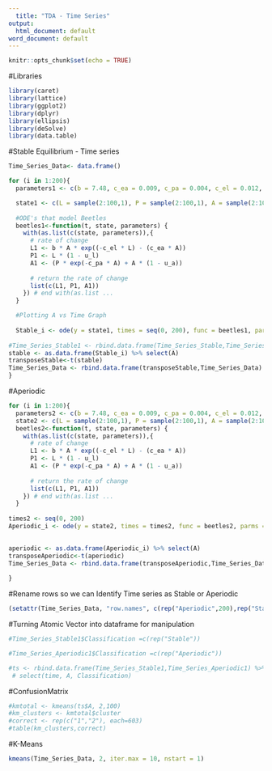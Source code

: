 ```yaml
---
  title: "TDA - Time Series"
output:
  html_document: default
word_document: default
---
```

  
```r
knitr::opts_chunk$set(echo = TRUE)
```

#Libraries
```r
library(caret)
library(lattice)
library(ggplot2)
library(dplyr)
library(ellipsis)
library(deSolve)
library(data.table)
```

#Stable Equilibrium - Time series
```r
Time_Series_Data<- data.frame()

for (i in 1:200){
  parameters1 <- c(b = 7.48, c_ea = 0.009, c_pa = 0.004, c_el = 0.012, u_p = 0, u_l = 0.267, u_a = 0.73)

  state1 <- c(L = sample(2:100,1), P = sample(2:100,1), A = sample(2:100,1))
  
  #ODE's that model Beetles
  beetles1<-function(t, state, parameters) {
    with(as.list(c(state, parameters)),{
      # rate of change
      L1 <- b * A * exp((-c_el * L) - (c_ea * A))
      P1 <- L * (1 - u_l) 
      A1 <- (P * exp(-c_pa * A) + A * (1 - u_a)) 
      
      # return the rate of change
      list(c(L1, P1, A1))
    }) # end with(as.list ...
  }

  #Plotting A vs Time Graph
  
  Stable_i <- ode(y = state1, times = seq(0, 200), func = beetles1, parms = parameters1, method = "iteration")
  
#Time_Series_Stable1 <- rbind.data.frame(Time_Series_Stable,Time_Series_Stable1)
stable <- as.data.frame(Stable_i) %>% select(A)
transposeStable<-t(stable)
Time_Series_Data <- rbind.data.frame(transposeStable,Time_Series_Data)
}
```

#Aperiodic 
```r
for (i in 1:200){
  parameters2 <- c(b = 7.48, c_ea = 0.009, c_pa = 0.004, c_el = 0.012, u_p = 0, u_l = 0.267, u_a = 0.96)
  state2 <- c(L = sample(2:100,1), P = sample(2:100,1), A = sample(2:100,1))
  beetles2<-function(t, state, parameters) {
    with(as.list(c(state, parameters)),{
      # rate of change
      L1 <- b * A * exp((-c_el * L) - (c_ea * A))
      P1 <- L * (1 - u_l) 
      A1 <- (P * exp(-c_pa * A) + A * (1 - u_a)) 
      
      # return the rate of change
      list(c(L1, P1, A1))
    }) # end with(as.list ...
  }
  
times2 <- seq(0, 200)
Aperiodic_i <- ode(y = state2, times = times2, func = beetles2, parms = parameters2, method = "iteration")
  

aperiodic <- as.data.frame(Aperiodic_i) %>% select(A)
transposeAperiodic<-t(aperiodic)
Time_Series_Data <- rbind.data.frame(transposeAperiodic,Time_Series_Data)
  
}
```

#Rename rows so we can Identify Time series as Stable or Aperiodic
```r
(setattr(Time_Series_Data, "row.names", c(rep("Aperiodic",200),rep("Stable",200))))
```

#Turning Atomic Vector into dataframe for manipulation
```r
#Time_Series_Stable1$Classification =c(rep("Stable"))

#Time_Series_Aperiodic1$Classification =c(rep("Aperiodic"))

#ts <- rbind.data.frame(Time_Series_Stable1,Time_Series_Aperiodic1) %>%
 # select(time, A, Classification)
```

#ConfusionMatrix
```r
#kmtotal <- kmeans(ts$A, 2,100)
#km_clusters <- kmtotal$cluster
#correct <- rep(c("1","2"), each=603)
#table(km_clusters,correct)
```

#K-Means
```r
kmeans(Time_Series_Data, 2, iter.max = 10, nstart = 1)
```



